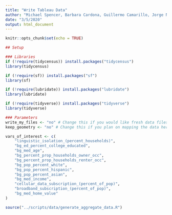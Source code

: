```yaml
---
title: "Write Tableau Data"
author: "Michael Spencer, Barbara Cardona, Guillermo Camarillo, Jorge Nam Song"
date: "3/5/2020"
output: html_document
---
```


```r
knitr::opts_chunk$set(echo = TRUE)
```

```r
## Setup

### Libraries
if (!require(tidycensus)) install.packages("tidycensus")
library(tidycensus)

if (!require(sf)) install.packages("sf")
library(sf)

if (!require(lubridate)) install.packages("lubridate")
library(lubridate)

if (!require(tidyverse)) install.packages("tidyverse")
library(tidyverse)

### Parameters
write_my_files <- "no" # Change this if you would like fresh data files downloaded
keep_geometry <- "no" # Change this if you plan on mapping the data here in R

vars_of_interest <- c(
	"linguistic_isolation_(percent_households)",
	"bg_ed_percent_college_educated",
	"bg_med_age",
	"bg_percent_prop_households_owner_occ",
	"bg_percent_prop_households_renter_occ",
	"bg_pop_percent_white",
	"bg_pop_percent_hispanic",
	"bg_pop_percent_asian",
	"bg_med_income",
	"cellular_data_subscription_(percent_of_pop)",
	"broadband_subscription_(percent_of_pop)",
	"bg_med_home_value"
)

source("../scripts/data/generate_aggregate_data.R")
```


